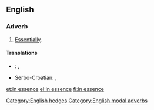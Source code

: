==English==

===Adverb===
{{en-adv|head=[[in]] [[essence]]|-}}

# [[essentially|Essentially]].

====Translations====
{{trans-top|essentially}}
* {{ttbc|ro}}: {{t|ro|esențial}}, {{t|ro|[[în]] [[esență]]}} <!-- was "[[în]] [[esență]]" - assumed sum-of-parts; if an idiom, remove the wikilinks to the individual words. see [[User:Kephir/gadgets/xte#Translation_fixing]] -->
{{trans-mid}}
* Serbo-Croatian: {{t-|sh|u biti}}, {{t-|sh|u suštini}}
{{trans-bottom}}

[[Category:English hedges]]
[[Category:English modal adverbs]]

[[et:in essence]]
[[el:in essence]]
[[fi:in essence]]